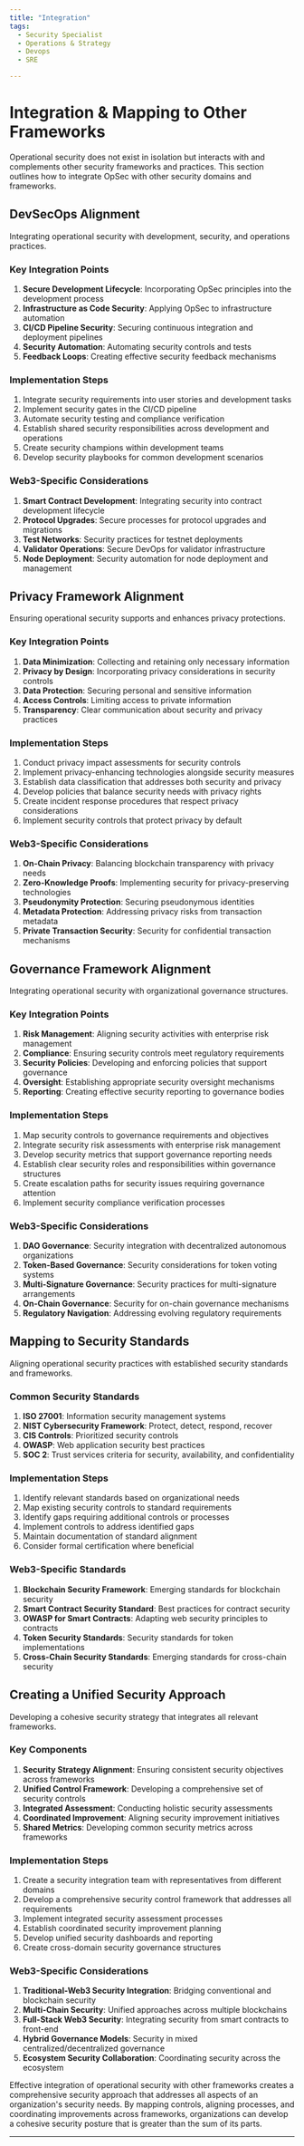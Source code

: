```yaml
---
title: "Integration"
tags:
  - Security Specialist
  - Operations & Strategy
  - Devops
  - SRE

---
```



<TagProvider>
<TagFilter />

# Integration & Mapping to Other Frameworks

<TagList tags={frontmatter.tags} />
<AttributionList contributors={frontmatter.contributors} />

Operational security does not exist in isolation but interacts with and complements other security frameworks and practices. This section outlines how to integrate OpSec with other security domains and frameworks.

## DevSecOps Alignment

Integrating operational security with development, security, and operations practices.

### Key Integration Points

1. **Secure Development Lifecycle**: Incorporating OpSec principles into the development process
2. **Infrastructure as Code Security**: Applying OpSec to infrastructure automation
3. **CI/CD Pipeline Security**: Securing continuous integration and deployment pipelines
4. **Security Automation**: Automating security controls and tests
5. **Feedback Loops**: Creating effective security feedback mechanisms

### Implementation Steps

1. Integrate security requirements into user stories and development tasks
2. Implement security gates in the CI/CD pipeline
3. Automate security testing and compliance verification
4. Establish shared security responsibilities across development and operations
5. Create security champions within development teams
6. Develop security playbooks for common development scenarios

### Web3-Specific Considerations

1. **Smart Contract Development**: Integrating security into contract development lifecycle
2. **Protocol Upgrades**: Secure processes for protocol upgrades and migrations
3. **Test Networks**: Security practices for testnet deployments
4. **Validator Operations**: Secure DevOps for validator infrastructure
5. **Node Deployment**: Security automation for node deployment and management

## Privacy Framework Alignment

Ensuring operational security supports and enhances privacy protections.

### Key Integration Points

1. **Data Minimization**: Collecting and retaining only necessary information
2. **Privacy by Design**: Incorporating privacy considerations in security controls
3. **Data Protection**: Securing personal and sensitive information
4. **Access Controls**: Limiting access to private information
5. **Transparency**: Clear communication about security and privacy practices

### Implementation Steps

1. Conduct privacy impact assessments for security controls
2. Implement privacy-enhancing technologies alongside security measures
3. Establish data classification that addresses both security and privacy
4. Develop policies that balance security needs with privacy rights
5. Create incident response procedures that respect privacy considerations
6. Implement security controls that protect privacy by default

### Web3-Specific Considerations

1. **On-Chain Privacy**: Balancing blockchain transparency with privacy needs
2. **Zero-Knowledge Proofs**: Implementing security for privacy-preserving technologies
3. **Pseudonymity Protection**: Securing pseudonymous identities
4. **Metadata Protection**: Addressing privacy risks from transaction metadata
5. **Private Transaction Security**: Security for confidential transaction mechanisms

## Governance Framework Alignment

Integrating operational security with organizational governance structures.

### Key Integration Points

1. **Risk Management**: Aligning security activities with enterprise risk management
2. **Compliance**: Ensuring security controls meet regulatory requirements
3. **Security Policies**: Developing and enforcing policies that support governance
4. **Oversight**: Establishing appropriate security oversight mechanisms
5. **Reporting**: Creating effective security reporting to governance bodies

### Implementation Steps

1. Map security controls to governance requirements and objectives
2. Integrate security risk assessments with enterprise risk management
3. Develop security metrics that support governance reporting needs
4. Establish clear security roles and responsibilities within governance structures
5. Create escalation paths for security issues requiring governance attention
6. Implement security compliance verification processes

### Web3-Specific Considerations

1. **DAO Governance**: Security integration with decentralized autonomous organizations
2. **Token-Based Governance**: Security considerations for token voting systems
3. **Multi-Signature Governance**: Security practices for multi-signature arrangements
4. **On-Chain Governance**: Security for on-chain governance mechanisms
5. **Regulatory Navigation**: Addressing evolving regulatory requirements

## Mapping to Security Standards

Aligning operational security practices with established security standards and frameworks.

### Common Security Standards

1. **ISO 27001**: Information security management systems
2. **NIST Cybersecurity Framework**: Protect, detect, respond, recover
3. **CIS Controls**: Prioritized security controls
4. **OWASP**: Web application security best practices
5. **SOC 2**: Trust services criteria for security, availability, and confidentiality

### Implementation Steps

1. Identify relevant standards based on organizational needs
2. Map existing security controls to standard requirements
3. Identify gaps requiring additional controls or processes
4. Implement controls to address identified gaps
5. Maintain documentation of standard alignment
6. Consider formal certification where beneficial

### Web3-Specific Standards

1. **Blockchain Security Framework**: Emerging standards for blockchain security
2. **Smart Contract Security Standard**: Best practices for contract security
3. **OWASP for Smart Contracts**: Adapting web security principles to contracts
4. **Token Security Standards**: Security standards for token implementations
5. **Cross-Chain Security Standards**: Emerging standards for cross-chain security

## Creating a Unified Security Approach

Developing a cohesive security strategy that integrates all relevant frameworks.

### Key Components

1. **Security Strategy Alignment**: Ensuring consistent security objectives across frameworks
2. **Unified Control Framework**: Developing a comprehensive set of security controls
3. **Integrated Assessment**: Conducting holistic security assessments
4. **Coordinated Improvement**: Aligning security improvement initiatives
5. **Shared Metrics**: Developing common security metrics across frameworks

### Implementation Steps

1. Create a security integration team with representatives from different domains
2. Develop a comprehensive security control framework that addresses all requirements
3. Implement integrated security assessment processes
4. Establish coordinated security improvement planning
5. Develop unified security dashboards and reporting
6. Create cross-domain security governance structures

### Web3-Specific Considerations

1. **Traditional-Web3 Security Integration**: Bridging conventional and blockchain security
2. **Multi-Chain Security**: Unified approaches across multiple blockchains
3. **Full-Stack Web3 Security**: Integrating security from smart contracts to front-end
4. **Hybrid Governance Models**: Security in mixed centralized/decentralized governance
5. **Ecosystem Security Collaboration**: Coordinating security across the ecosystem

Effective integration of operational security with other frameworks creates a comprehensive security approach that addresses all aspects of an organization's security needs. By mapping controls, aligning processes, and coordinating improvements across frameworks, organizations can develop a cohesive security posture that is greater than the sum of its parts.

---

</TagProvider>
<ContributeFooter />